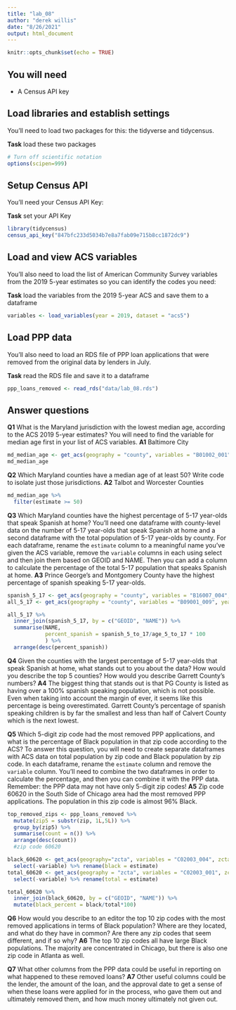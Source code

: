 ```yaml
---
title: "lab_08"
author: "derek willis"
date: "8/26/2021"
output: html_document
---
```


```r
knitr::opts_chunk$set(echo = TRUE)
```

## You will need

* A Census API key

## Load libraries and establish settings

You'll need to load two packages for this: the tidyverse and tidycensus.

**Task** load these two packages

```r
# Turn off scientific notation
options(scipen=999)
```

## Setup Census API

You'll need your Census API Key:

**Task** set your API Key

```r
library(tidycensus)
census_api_key("847bfc233d5034b7e8a7fab09e715b8cc1872dc9")
```

## Load and view ACS variables

You'll also need to load the list of American Community Survey variables from the 2019 5-year estimates so you can identify the codes you need:

**Task** load the variables from the 2019 5-year ACS and save them to a dataframe

```r
variables <- load_variables(year = 2019, dataset = "acs5")
```

## Load PPP data

You'll also need to load an RDS file of PPP loan applications that were removed from the original data by lenders in July.

**Task** read the RDS file and save it to a dataframe

```r
ppp_loans_removed <- read_rds("data/lab_08.rds")
```

## Answer questions

**Q1** What is the Maryland jurisdiction with the lowest median age, according to the ACS 2019 5-year estimates? You will need to find the variable for median age first in your list of ACS variables.
**A1**
Baltimore City

```r
md_median_age <- get_acs(geography = "county", variables = "B01002_001", year = 2019, state = "MD") %>% arrange(estimate)
md_median_age
```

**Q2** Which Maryland counties have a median age of at least 50? Write code to isolate just those jurisdictions.
**A2**
Talbot and Worcester Counties

```r
md_median_age %>% 
  filter(estimate >= 50)
```

**Q3** Which Maryland counties have the highest percentage of 5-17 year-olds that speak Spanish at home? You'll need one dataframe with county-level data on the number of 5-17 year-olds that speak Spanish at home and a second dataframe with the total population of 5-17 year-olds by county. For each dataframe, rename the `estimate` column to a meaningful name you've given the ACS variable, remove the `variable` columns in each using select and then join them based on GEOID and NAME. Then you can add a column to calculate the percentage of the total 5-17 population that speaks Spanish at home.
**A3**
Prince George's and Montgomery County have the highest percentage of spanish speaking 5-17 year-olds.

```r
spanish_5_17 <- get_acs(geography = "county", variables = "B16007_004", year = 2019, state = "MD") %>% rename(spanish_5_to_17 = estimate) %>% select(-variable)
all_5_17 <- get_acs(geography = "county", variables = "B09001_009", year = 2019, state = "MD") %>% rename(age_5_to_17 = estimate) %>% select(-variable)

all_5_17 %>% 
  inner_join(spanish_5_17, by = c("GEOID", "NAME")) %>% 
  summarise(NAME,
            percent_spanish = spanish_5_to_17/age_5_to_17 * 100
            ) %>% 
  arrange(desc(percent_spanish))
```

**Q4** Given the counties with the largest percentage of 5-17 year-olds that speak Spanish at home, what stands out to you about the data? How would you describe the top 5 counties? How would you describe Garrett County's numbers?
**A4**
The biggest thing that stands out is that PG County is listed as having over a 100% spanish speaking population, which is not possible. Even when taking into account the margin of ever, it seems like this percentage is being overestimated. Garrett County's percentage of spanish speaking children is by far the smallest and less than half of Calvert County which is the next lowest.

**Q5** Which 5-digit zip code had the most removed PPP applications, and what is the percentage of Black population in that zip code according to the ACS? To answer this question, you will need to create separate dataframes with ACS data on total population by zip code and Black population by zip code. In each dataframe, rename the `estimate` column and remove the `variable` column. You'll need to combine the two dataframes in order to calculate the percentage, and then you can combine it with the PPP data. Remember: the PPP data may not have only 5-digit zip codes!
**A5**
Zip code 60620 in the South Side of Chicago area had the most removed PPP applications. The population in this zip code is almost 96% Black.

```r
top_removed_zips <- ppp_loans_removed %>% 
  mutate(zip5 = substr(zip, 1L,5L)) %>% 
  group_by(zip5) %>% 
  summarise(count = n()) %>% 
  arrange(desc(count))
  #zip code 60620

black_60620 <- get_acs(geography="zcta", variables = "C02003_004", zcta = 60620, state = "IL") %>% 
  select(-variable) %>% rename(black = estimate)
total_60620 <- get_acs(geography = "zcta", variables = "C02003_001", zcta = 60620, state = "IL") %>% 
  select(-variable) %>% rename(total = estimate)

total_60620 %>% 
  inner_join(black_60620, by = c("GEOID", "NAME")) %>% 
  mutate(black_percent = black/total*100)

```

**Q6** How would you describe to an editor the top 10 zip codes with the most removed applications in terms of Black population? Where are they located, and what do they have in common? Are there any zip codes that seem different, and if so why?
**A6**
The top 10 zip codes all have large Black populations. The majority are concentrated in Chicago, but there is also one zip code in Atlanta as well.

**Q7** What other columns from the PPP data could be useful in reporting on what happened to these removed loans?
**A7**
Other useful columns could be the lender, the amount of the loan, and the approval date to get a sense of when these loans were applied for in the process, who gave them out and ultimately removed them, and how much money ultimately not given out.
